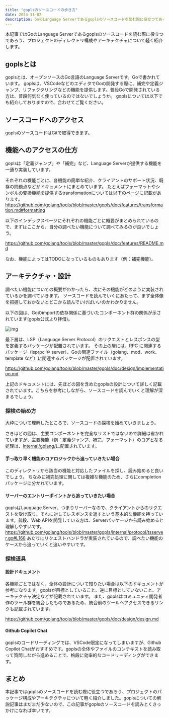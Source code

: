 ```yaml
---
title: "goplsのソースコードの歩き方"
date: 2024-11-02
description: GoのLanguage Serverであるgoplsのソースコードを読む際に役立つであろう、プロジェクトのディレクトリ構成やアーキテクチャについて軽く紹介。
---
```


本記事ではGoのLanguage Serverであるgoplsのソースコードを読む際に役立つであろう、プロジェクトのディレクトリ構成やアーキテクチャについて軽く紹介します。

## goplsとは
goplsとは、オープンソースのGo言語のLanguage Serverです。Goで書かれています。
goplsは、VSCodeなどのエディタでGoの開発する際に、補完や定義ジャンプ、リファクタリングなどの機能を提供します。普段Goで開発されている方は、普段何気なく使っているのではないでしょうか。
goplsについては以下でも紹介しておりますので、合わせてご覧ください。

<ExternalOgp url="https://speakerdeck.com/shohata/gonolanguage-server-protocolshi-zhuang-gopls-nozi-dong-bu-wan-noshi-zu-miwoxue-bu" />

## ソースコードへのアクセス
goplsのソースコードはGitで取得できます。

<ExternalOgp url="https://github.com/golang/tools" />


## 機能へのアクセスの仕方
goplsは「定義ジャンプ」や「補完」など、Language Serverが提供する機能を一通り実装しています。

それぞれの機能ごとに、各機能の簡単な紹介、クライアントのサポート状況、既存の問題点などがドキュメントにまとめています。
たとえばフォーマットやシンボルの変換機能を提供するtransfomationについては以下のページに記載があります。
https://github.com/golang/tools/blob/master/gopls/doc/features/transformation.md#formatting

以下のインデックスページにそれぞれの機能ごとに概要がまとめられているので、まずはここから、自分の調べたい機能について調べてみるのが良いでしょう。


https://github.com/golang/tools/blob/master/gopls/doc/features/README.md

なお、機能によってはTODOになっているものもあります（例：補完機能）。

## アーキテクチャ・設計
調べたい機能についての概要がわかったら、次にその機能がどのように実装されているかを調べていきます。
ソースコードを読んでいくにあたって、まず全体像を把握しておかないとどこから読んでいけばいいのかわかりません。

以下の図は、Goのimportの依存関係に基づいたコンポーネント群の関係が示されています(gopls公式より拝借)。

![img](https://raw.githubusercontent.com/golang/tools/8b51d6644fa2920557841cd6c6e1b21424c8a626/gopls/doc/design/architecture.svg)

最下層は、LSP（Language Server Protocol）のリクエストとレスポンスの型を定義するパッケージが配置されています。
その上の層には、RPC に関連するパッケージ（lsprpc や server）、Goの関連ファイル（golang、mod、work、template など）に関連するパッケージが配置されています。

https://github.com/golang/tools/blob/master/gopls/doc/design/implementation.md

上記のドキュメントには、先ほどの図を含めたgoplsの設計について詳しく記載されています。こちらを参考にしながら、ソースコードを読んでいくと理解が深まるでしょう。

### 探検の始め方
大枠について理解したところで、ソースコードの探検を始めていきましょう。

さきほどの図は、主要コンポーネントを完全なリストではないので詳細は省かれていますが、主要機能（例：定義ジャンプ、補完、フォーマット）のコアとなる処理は、[internal/golang/](https://github.com/golang/tools/tree/master/gopls/internal/golang)に配置されています。
#### 手っ取り早く機能のコアロジックから追っていきたい場合
このディレクトリから該当の機能と対応したファイルを探し、読み始めると良いでしょう。
ちなみに補完処理に関しては複雑な機能のため、さらにcompletionパッケージに分かれています。

#### サーバーのエントリーポイントから追っていきたい場合
goplsはLauguage Server、つまりサーバーなので、クライアントからのリクエストを受け取り、それに対してレスポンスを返すという基本的な機能を持っています。普段、Web APIを開発している方は、Serverパッケージから読み始めると理解しやすいです。
https://github.com/golang/tools/blob/master/gopls/internal/protocol/tsserver.go#L168 あたりにリクエストハンドラが実装されているので、調べたい機能のケースから追っていくと追いやすいです。


### 探検道具
#### 設計ドキュメント
各機能ごとではなく、全体の設計について知りたい場合は以下のドキュメントが参考になります。goplsが目標としていること、逆に目標としていないこと、アーキテクチャ決定などが記載されています。
また、goplsはコミュニティ開発者作のツール群を統合したものであるため、統合前のツールへアクセスできるリンクも記載されています。

https://github.com/golang/tools/blob/master/gopls/doc/design/design.md

#### Github Copilot Chat
goplsのコードリーディングでは、VSCode限定になってしまいますが、Github Copilot Chatがおすすめです。goplsの全体やファイルのコンテキストを読み取って質問しながら進めることで、格段に効率的なコードリーディングができます。

## まとめ
本記事ではgoplsのソースコードを読む際に役立つであろう、プロジェクトのパッケージ構成やアーキテクチャについて軽く紹介しました。goplsについての解説記事はまだまだ少ないので、この記事がgoplsのソースコードを読みとくきっかけになれば幸いです。
